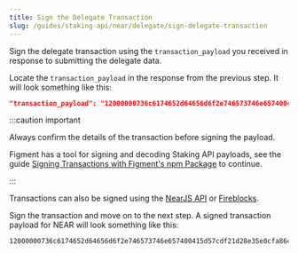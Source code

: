 ```yaml
---
title: Sign the Delegate Transaction
slug: /guides/staking-api/near/delegate/sign-delegate-transaction
---
```


Sign the delegate transaction using the `transaction_payload` you received in response to submitting the delegate data.

Locate the `transaction_payload` in the response from the previous step. It will look something like this:

```json
"transaction_payload": "12000000736c6174652d64656d6f2e746573746e657400415d57cdf21d28e35e0cfa864e895c18b4bc6a711642d38eb6762af81ec1cf3904cc1038fc5700001600000030316e6f64652e706f6f6c2e663836333937332e6d309ab9d36f31580c94fcf7eace07f4a286a6f69cdd3caef0efed5d78930df546880100000002110000006465706f7369745f616e645f7374616b65020000007b7d00e057eb481b0000000000b9340332b7f4ad140000000000"
```

:::caution important

Always confirm the details of the transaction before signing the payload.

Figment has a tool for signing and decoding Staking API payloads, see the guide [Signing Transactions with Figment's npm Package](/guides/staking-api/figment-signing-transactions) to continue.

:::

Transactions can also be signed using the [NearJS API](https://docs.near.org/integrator/create-transactions#create-sign--send-transaction) or [Fireblocks](/guides/staking-api/fireblocks-signing-transactions).

Sign the transaction and move on to the next step. A signed transaction payload for NEAR will look something like this:

```text
12000000736c6174652d64656d6f2e746573746e657400415d57cdf21d28e35e0cfa864e895c18b4bc6a711642d38eb6762af81ec1cf3904cc1038fc5700001600000030316e6f64652e706f6f6c2e663836333937332e6d309ab9d36f31580c94fcf7eace07f4a286a6f69cdd3caef0efed5d78930df546880100000002110000006465706f7369745f616e645f7374616b65020000007b7d00e057eb481b0000000000b9340332b7f4ad14000000000000cd7538bc1db22a72cbaa19f54e9df00b9444863c74eefd5897d2ebbb7a52e7f8042d675c09d40684b7f7dd17feb73ecd09f6ae08c33e7f82450b438694f5430e
```
